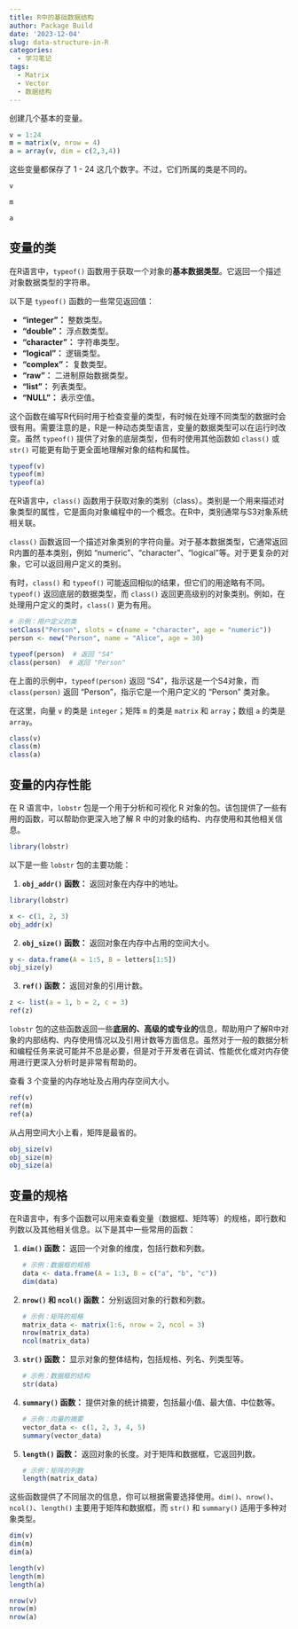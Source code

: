 ```yaml
---
title: R中的基础数据结构
author: Package Build
date: '2023-12-04'
slug: data-structure-in-R
categories:
  - 学习笔记
tags:
  - Matrix
  - Vector
  - 数据结构
---
```


创建几个基本的变量。

```r
v = 1:24
m = matrix(v, nrow = 4)
a = array(v, dim = c(2,3,4))
```

这些变量都保存了 1 - 24 这几个数字。不过，它们所属的类是不同的。

```r
v
```


```r
m
```


```r
a
```

## 变量的类

在R语言中，`typeof()` 函数用于获取一个对象的**基本数据类型**。它返回一个描述对象数据类型的字符串。

以下是 `typeof()` 函数的一些常见返回值：

- **"integer"：** 整数类型。
- **"double"：** 浮点数类型。
- **"character"：** 字符串类型。
- **"logical"：** 逻辑类型。
- **"complex"：** 复数类型。
- **"raw"：** 二进制原始数据类型。
- **"list"：** 列表类型。
- **"NULL"：** 表示空值。

这个函数在编写R代码时用于检查变量的类型，有时候在处理不同类型的数据时会很有用。需要注意的是，R是一种动态类型语言，变量的数据类型可以在运行时改变。虽然 `typeof()` 提供了对象的底层类型，但有时使用其他函数如 `class()` 或 `str()` 可能更有助于更全面地理解对象的结构和属性。

```r
typeof(v)
typeof(m)
typeof(a)
```

在R语言中，`class()` 函数用于获取对象的类别（class）。类别是一个用来描述对象类型的属性，它是面向对象编程中的一个概念。在R中，类别通常与S3对象系统相关联。

`class()` 函数返回一个描述对象类别的字符向量。对于基本数据类型，它通常返回R内置的基本类别，例如 "numeric"、"character"、"logical"等。对于更复杂的对象，它可以返回用户定义的类别。

有时，`class()` 和 `typeof()` 可能返回相似的结果，但它们的用途略有不同。`typeof()` 返回底层的数据类型，而 `class()` 返回更高级别的对象类别。例如，在处理用户定义的类时，`class()` 更为有用。

```r
# 示例：用户定义的类
setClass("Person", slots = c(name = "character", age = "numeric"))
person <- new("Person", name = "Alice", age = 30)

typeof(person)  # 返回 "S4"
class(person)  # 返回 "Person"
```

在上面的示例中，`typeof(person)` 返回 "S4"，指示这是一个S4对象，而 `class(person)` 返回 "Person"，指示它是一个用户定义的 "Person" 类对象。

在这里，向量 `v` 的类是 `integer`；矩阵 `m` 的类是 `matrix` 和 `array`；数组 `a` 的类是 `array`。

```r
class(v)
class(m)
class(a)
```

## 变量的内存性能

在 R 语言中，`lobstr` 包是一个用于分析和可视化 R 对象的包。该包提供了一些有用的函数，可以帮助你更深入地了解 R 中的对象的结构、内存使用和其他相关信息。


```r
library(lobstr)
```


以下是一些 `lobstr` 包的主要功能：

1. **`obj_addr()` 函数：** 返回对象在内存中的地址。

```r
library(lobstr)

x <- c(1, 2, 3)
obj_addr(x)
```

2. **`obj_size()` 函数：** 返回对象在内存中占用的空间大小。

```r
y <- data.frame(A = 1:5, B = letters[1:5])
obj_size(y)
```


3. **`ref()` 函数：** 返回对象的引用计数。

```r
z <- list(a = 1, b = 2, c = 3)
ref(z)
```

`lobstr` 包的这些函数返回一些**底层的、高级的或专业的**信息，帮助用户了解R中对象的内部结构、内存使用情况以及引用计数等方面信息。虽然对于一般的数据分析和编程任务来说可能并不总是必要，但是对于开发者在调试、性能优化或对内存使用进行更深入分析时是非常有帮助的。

查看 3 个变量的内存地址及占用内存空间大小。

```r
ref(v)
ref(m)
ref(a)
```

从占用空间大小上看，矩阵是最省的。

```r
obj_size(v)
obj_size(m)
obj_size(a)
```

## 变量的规格

在R语言中，有多个函数可以用来查看变量（数据框、矩阵等）的规格，即行数和列数以及其他相关信息。以下是其中一些常用的函数：

1. **`dim()` 函数：** 返回一个对象的维度，包括行数和列数。

    ```r
    # 示例：数据框的规格
    data <- data.frame(A = 1:3, B = c("a", "b", "c"))
    dim(data)
    ```

2. **`nrow()` 和 `ncol()` 函数：** 分别返回对象的行数和列数。

    ```r
    # 示例：矩阵的规格
    matrix_data <- matrix(1:6, nrow = 2, ncol = 3)
    nrow(matrix_data)
    ncol(matrix_data)
    ```

3. **`str()` 函数：** 显示对象的整体结构，包括规格、列名、列类型等。

    ```r
    # 示例：数据框的结构
    str(data)
    ```

4. **`summary()` 函数：** 提供对象的统计摘要，包括最小值、最大值、中位数等。

    ```r
    # 示例：向量的摘要
    vector_data <- c(1, 2, 3, 4, 5)
    summary(vector_data)
    ```

5. **`length()` 函数：** 返回对象的长度。对于矩阵和数据框，它返回列数。

    ```r
    # 示例：矩阵的列数
    length(matrix_data)
    ```


这些函数提供了不同层次的信息，你可以根据需要选择使用。`dim()`、`nrow()`、`ncol()`、`length()` 主要用于矩阵和数据框，而 `str()` 和 `summary()` 适用于多种对象类型。

```r
dim(v)
dim(m)
dim(a)
```



```r
length(v)
length(m)
length(a)
```

```r
nrow(v)
nrow(m)
nrow(a)
```

